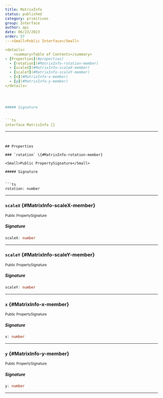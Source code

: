 ```yaml
---
title: MatrixInfo
status: published
category: primitives
group: Interface
author: api
date: 06/23/2023
order: 57
---<Small>Public Interface</Small>

<details>
	<summary>Table of Contents</summary>
- [Properties](#properties)
  - [rotation](#MatrixInfo-rotation-member)
  - [scaleX](#MatrixInfo-scaleX-member)
  - [scaleY](#MatrixInfo-scaleY-member)
  - [x](#MatrixInfo-x-member)
  - [y](#MatrixInfo-y-member)
</details>




##### Signature


```ts
interface MatrixInfo {}
```

---
```


## Properties

### `rotation` \{#MatrixInfo-rotation-member}

<Small>Public PropertySignature</Small>

##### Signature


```ts
rotation: number
```

---

### `scaleX` \{#MatrixInfo-scaleX-member}

<Small>Public PropertySignature</Small>

##### Signature


```ts
scaleX: number
```

---

### `scaleY` \{#MatrixInfo-scaleY-member}

<Small>Public PropertySignature</Small>

##### Signature


```ts
scaleY: number
```

---

### `x` \{#MatrixInfo-x-member}

<Small>Public PropertySignature</Small>

##### Signature


```ts
x: number
```

---

### `y` \{#MatrixInfo-y-member}

<Small>Public PropertySignature</Small>

##### Signature


```ts
y: number
```

---

